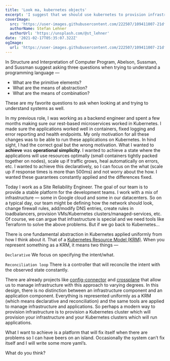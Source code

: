 ```yaml
---
title: 'Look ma, kubernetes objects'
excerpt: 'I suggest that we should use kubernetes to provision infrastructure so that we can build a platform that fixes itself when there are problems and we can spend the idle time on an island.'
coverImage:
  src: 'https://user-images.githubusercontent.com/222507/109411007-21dfad00-799f-11eb-8ac8-b89cd3f8c2c0.jpg'
  authorName: Stefan Lehner
  authorUrl: 'https://unsplash.com/@st_lehner'
date: '2021-02-17T05:35:07.322Z'
ogImage:
  url: 'https://user-images.githubusercontent.com/222507/109411007-21dfad00-799f-11eb-8ac8-b89cd3f8c2c0.jpg'
---
```


In Structure and Interpretation of Computer Program, Abelson, Sussman, and Sussman suggest asking three questions when trying to understand a programming language —

- What are the primitive elements?
- What are the means of abstraction?
- What are the means of combination?

These are my favorite questions to ask when looking at and trying to understand systems as well.

In my previous role, I was working as a backend engineer and spent a few months making sure our rest-based microservices worked in Kubernetes. I made sure the applications worked well in containers, fixed logging and error reporting and health endpoints. My only motivation for all these changes was to be able to run these applications on Kubernetes. In hind sight, I had the correct goal but the wrong motivation. What I wanted to **achieve** was **operational simplicity**. I wanted to achieve a state where the applications will use resources optimally (small containers tightly packed together on nodes), scale up if traffic grows, heal automatically on errors, etc. I wanted to achieve this declaratively, so I can focus on the what (scale up if response times is more than 500ms) and not worry about the how. I wanted these guarantees constantly applied and the differences fixed.

Today I work as a Site Reliability Engineer. The goal of our team is to provide a stable platform for the development teams. I work with a mix of infrastructure — some in Google cloud and some in our datacenters. So on a typical day, our team might be defining how the network should look, change firewall rules, add/modify DNS entries, create rules in loadbalancers, provision VMs/Kubernetes clusters/managed-services, etc. Of course, we can argue that infrastructure is special and we need tools like Terraform to solve the above problems. But if we go back to Kubernetes…

There is one fundamental abstraction in Kubernetes applied uniformly from how I think about it. That of a [Kubernetes Resource Model (KRM)](https://github.com/kubernetes/community/blob/master/contributors/design-proposals/architecture/resource-management.md). When you represent something as a KRM, it means two things —

<Code>Declarative</Code> We focus on specifying the intent/what.

<Code>Reconciliation loop</Code> There is a controller that will reconcile the intent
with the observed state constantly.

There are already projects like [config-connector](https://cloud.google.com/config-connector/docs/overview) and [crossplane](https://github.com/crossplane/crossplane) that allow us to manage infrastructure with this approach to varying degrees. In this design, there is no distinction between an infrastructure component and an application component. Everything is represented uniformly as a KRM (which means declarative and reconciliation) and the same tools are applied to manage infrastructure and applications. So perhaps a modern way to provision infrastructure is to provision a Kubernetes cluster which will provision your infrastructure and your Kubernetes clusters which will run applications.

What I want to achieve is a platform that will fix itself when there are problems so I can have beers on an island. Occasionally the system can’t fix itself and I will write some more yaml’s.

What do you think?
